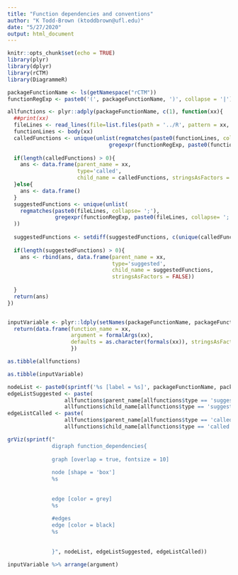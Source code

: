 ```yaml
---
title: "Function dependencies and conventions"
author: "K Todd-Brown (ktoddbrown@ufl.edu)"
date: "5/27/2020"
output: html_document
---
```


```r
knitr::opts_chunk$set(echo = TRUE)
library(plyr)
library(dplyr)
library(rCTM)
library(DiagrammeR)
```

```r

packageFunctionName <- ls(getNamespace("rCTM"))
functionRegExp <- paste0('(', packageFunctionName, ')', collapse = '|')

allfunctions <- plyr::adply(packageFunctionName, c(1), function(xx){
  ##print(xx)
  fileLines <- read_lines(file=list.files(path = '../R', pattern = xx, full.names = TRUE))
  functionLines <- body(xx)
  calledFunctions <- unique(unlist(regmatches(paste0(functionLines, collapse= ';'), 
                                gregexpr(functionRegExp, paste0(functionLines, collapse= ';')))))
  
  if(length(calledFunctions) > 0){
    ans <- data.frame(parent_name = xx,
                      type='called',
                      child_name = calledFunctions, stringsAsFactors = FALSE)
  }else{
    ans <- data.frame()
  }
  suggestedFunctions <- unique(unlist(
    regmatches(paste0(fileLines, collapse= ';'), 
               gregexpr(functionRegExp, paste0(fileLines, collapse= ';')))
  ))
  
  suggestedFunctions <- setdiff(suggestedFunctions, c(unique(calledFunctions), xx))
  
  if(length(suggestedFunctions) > 0){
    ans <- rbind(ans, data.frame(parent_name = xx,
                                 type='suggested',
                                 child_name = suggestedFunctions,
                                 stringsAsFactors = FALSE))
    
  }
  return(ans)
})


inputVariable <- plyr::ldply(setNames(packageFunctionName, packageFunctionName),function(xx){
  return(data.frame(function_name = xx, 
                    argument = formalArgs(xx), 
                    defaults = as.character(formals(xx)), stringsAsFactors = FALSE))
                    })
```

```r
as.tibble(allfunctions)

as.tibble(inputVariable)

```
```r
nodeList <- paste0(sprintf('%s [label = %s]', packageFunctionName, packageFunctionName), collapse ='; ')
edgeListSuggested <- paste( 
                  allfunctions$parent_name[allfunctions$type == 'suggested'],
                  allfunctions$child_name[allfunctions$type == 'suggested'], sep='->', collapse = ' ')
edgeListCalled <- paste( 
                  allfunctions$parent_name[allfunctions$type == 'called'],
                  allfunctions$child_name[allfunctions$type == 'called'], sep='->', collapse = ' ')

grViz(sprintf("
              digraph function_dependencies{
              
              graph [overlap = true, fontsize = 10]
              
              node [shape = 'box']
              %s
              
              
              edge [color = grey]
              %s
              
              #edges
              edge [color = black]
              %s
              
              
              }", nodeList, edgeListSuggested, edgeListCalled))
```

```r
inputVariable %>% arrange(argument)
```